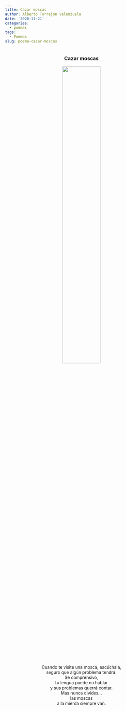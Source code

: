 ```yaml
---
title: Cazar moscas
author: Alberto Torrejón Valenzuela
date: '2020-11-21'
categories:
  - poemas
tags:
  - Poemas
slug: poema-cazar-moscas
---
```


<center> 
<h3>**Cazar moscas**</h3>

![](/text/2020-11-23-poema-cazar-moscas_files/cuarto.JPG){width=50% height=50%}

Cuando te visite una mosca, escúchala, <br>
seguro que algún problema tendrá. <br>
Se comprensivo, <br>
tu lengua puede no hablar <br>
y sus problemas querrá contar. <br>
Mas nunca olvides... <br>
las moscas <br>
a la mierda siempre van. 
</center>




